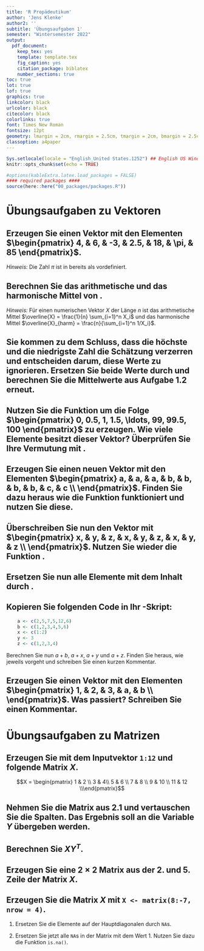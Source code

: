 ```yaml
---
title: 'R Propädeutikum'
author: 'Jens Klenke'
author2: ''
subtitle: 'Übungsaufgaben 1'
semester: "Wintersemester 2022"
output:
  pdf_document:
    keep_tex: yes
    template: template.tex
    fig_caption: yes
    citation_package: biblatex
    number_sections: true
toc: true
lot: true
lof: true
graphics: true
linkcolor: black
urlcolor: black
citecolor: black
colorlinks: true
font: Times New Roman
fontsize: 12pt
geometry: lmargin = 2cm, rmargin = 2.5cm, tmargin = 2cm, bmargin = 2.5cm
classoption: a4paper
---
```


```r
Sys.setlocale(locale = "English_United States.1252") ## English US Windows
knitr::opts_chunk$set(echo = TRUE)

#options(kableExtra.latex.load_packages = FALSE)
#### required packages ####
source(here::here("00_packages/packages.R"))
```

# Übungsaufgaben zu Vektoren 

## Erzeugen Sie einen Vektor \texttt{numbers} mit den Elementen $\begin{pmatrix} 4, & 6, & -3, & 2.5, & 18, & \pi, &  85 \end{pmatrix}$.

*Hinweis:* Die Zahl $\pi$ ist in \texttt{R} bereits als \texttt{pi} vordefiniert.

## Berechnen Sie das arithmetische und das harmonische Mittel von \texttt{numbers}.

*Hinweis:* Für einen numerischen Vektor $X$ der Länge $n$ ist das arithmetische Mittel $\overline{X} = \frac{1}{n} \sum_{i=1}^n X_i$ und das harmonische Mittel $\overline{X}_{harm} = \frac{n}{\sum_{i=1}^n 1/X_i}$.

## Sie kommen zu dem Schluss, dass die höchste und die niedrigste Zahl die Schätzung verzerren und entscheiden darum, diese Werte zu ignorieren. Ersetzen Sie beide Werte durch \texttt{NA} und berechnen Sie die Mittelwerte aus Aufgabe 1.2 erneut.


## Nutzen Sie die Funktion \texttt{seq()} um die Folge \linebreak $\begin{pmatrix} 0, 0.5, 1, 1.5, \ldots, 99, 99.5, 100 \end{pmatrix}$ zu erzeugen. Wie viele Elemente besitzt dieser Vektor? Überprüfen Sie Ihre Vermutung mit \texttt{length()}.

## Erzeugen Sie einen neuen Vektor \texttt{characters} mit den Elementen $\begin{pmatrix} a, & a, & a,  & b, & b, & b, & b, & c, & c \\ \end{pmatrix}$. Finden Sie dazu heraus wie die Funktion \texttt{rep()} funktioniert und nutzen Sie diese. 


## Überschreiben Sie nun den Vektor  \texttt{characters}  mit \linebreak  $\begin{pmatrix} x, & y, & z, & x, & y, & z, & x, & y, & z \\ \end{pmatrix}$. Nutzen Sie wieder die Funktion \texttt{rep()}.


## Ersetzen Sie nun alle Elemente mit dem Inhalt \texttt{"z"} durch \texttt{"v"}.


## Kopieren Sie folgenden Code in Ihr \texttt{R}-Skript:

```r
    a <- c(2,5,7,5,12,6)
    b <- c(1,2,3,4,5,6)
    x <- c(1:2)
    y <- 3
    z <- c(1,2,3,4)
```
    
Berechnen Sie nun $a+b$, $a+x$, $a+y$ und $a+z$. Finden Sie heraus, wie \texttt{R} jeweils vorgeht und schreiben Sie einen kurzen Kommentar.



## Erzeugen Sie einen Vektor mit den Elementen $\begin{pmatrix} 1, & 2, & 3, & a, & b \\ \end{pmatrix}$. Was passiert? Schreiben Sie einen Kommentar.

\vspace{1cm}

# Übungsaufgaben zu Matrizen 

## Erzeugen Sie mit dem Inputvektor `1:12` und \texttt{matrix()} folgende Matrix $X$.

$$X = \begin{pmatrix} 1 & 2 \\ 3 & 4\\ 5 & 6 \\ 7 & 8 \\
9 & 10 \\ 11 & 12 \\\end{pmatrix}$$

\vspace{0.5cm}

## Nehmen Sie die Matrix aus 2.1 und vertauschen Sie die Spalten. Das Ergebnis soll an die Variable $Y$ übergeben werden. 

\vspace{0.5cm}

## Berechnen Sie $XY^{T}$.

\vspace{0.5cm}

## Erzeugen Sie eine $2 \times 2$ Matrix aus der 2. und 5. Zeile der Matrix $X$.

\vspace{0.5cm}

##  Erzeugen Sie die Matrix $X$ mit `X <- matrix(8:-7, nrow = 4)`.

1. Ersetzen Sie die Elemente auf der Hauptdiagonalen durch `NA`s. 

1. Ersetzen Sie jetzt alle `NA`s in der Matrix mit dem Wert $1$. Nutzen Sie dazu die Funktion `is.na()`.
